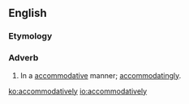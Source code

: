==English==

===Etymology===
{{suffix|en|accommodative|ly}}

===Adverb===
{{en-adv}}

# In a [[accommodative]] manner; [[accommodatingly]].

[[ko:accommodatively]]
[[io:accommodatively]]